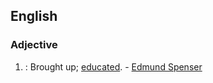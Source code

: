 ==English==
===Adjective===
{{infl|en|adjective}}
#{{obsolete}}: Brought up; [[educated]]. - [[w:Edmund Spenser|Edmund Spenser]]
